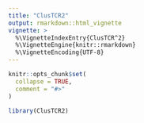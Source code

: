```yaml
---
title: "ClusTCR2"
output: rmarkdown::html_vignette
vignette: >
  %\VignetteIndexEntry{ClusTCR^2}
  %\VignetteEngine{knitr::rmarkdown}
  %\VignetteEncoding{UTF-8}
---
```


```r
knitr::opts_chunk$set(
  collapse = TRUE,
  comment = "#>"
)
```

```r
library(ClusTCR2)
```
